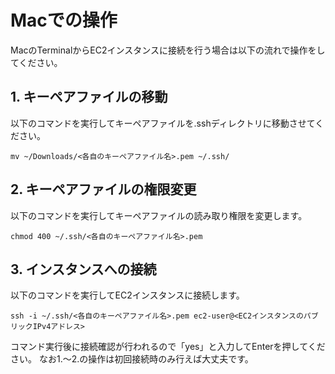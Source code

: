# Macでの操作
MacのTerminalからEC2インスタンスに接続を行う場合は以下の流れで操作をしてください。
## 1. キーペアファイルの移動
以下のコマンドを実行してキーペアファイルを.sshディレクトリに移動させてください。
```shell
mv ~/Downloads/<各自のキーペアファイル名>.pem ~/.ssh/
```
## 2. キーペアファイルの権限変更
以下のコマンドを実行してキーペアファイルの読み取り権限を変更します。
```shell
chmod 400 ~/.ssh/<各自のキーペアファイル名>.pem
```
## 3. インスタンスへの接続
以下のコマンドを実行してEC2インスタンスに接続します。
```shell
ssh -i ~/.ssh/<各自のキーペアファイル名>.pem ec2-user@<EC2インスタンスのパブリックIPv4アドレス>
```
コマンド実行後に接続確認が行われるので「yes」と入力してEnterを押してください。
なお1.～2.の操作は初回接続時のみ行えば大丈夫です。